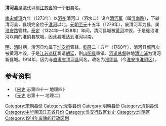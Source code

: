 '''清河县'''是[[清朝|清代]]以前[[江苏省|江苏省]]的一个旧县名。

[[南宋|南宋]][[咸淳|咸淳]]九年（1273年）以[[泗州|泗州]]清河口（泗水口）设立[[清河军|清河军]]（属[[淮南路|淮南路]]），下辖清河县，县境完全位于[[淮河|淮河]]以北。[[元朝|元朝]][[至元_(忽必烈)|至元]]十五年（1278年），废清河军为县，属[[淮安路|淮安路]]管辖。[[泰定_(元朝)|泰定]]（1324年—1328年）年间，清河县城被[[黄河|黄河]]冲毁，于是徙治淮河以南的淮阴县故城，因此县境达到淮河以南。

[[明朝|明]]、[[清朝|清]]时期，清河县均属于[[淮安府|淮安府]]管辖。[[乾隆|乾隆]]二十五年（1760年），清河县城再次被黄河冲毁，于是[[江苏巡抚|江苏巡抚]]奏请[[清朝中央政府|朝廷]]，割[[山阳县_(江苏省)|山阳县]]重镇、[[河道总督|河道总督]]驻地[[清江浦|清江浦]]为清河新县城。1914年，因为与[[直隶省|直隶省]][[清河县|清河县]]同名，改名为[[淮阴县|淮阴县]]（今[[淮安市|淮安市]][[淮阴区|淮阴区]]）。

== 参考资料 ==

*《[[宋史|宋史]] 志第四十一 地理四》
*《[[元史|元史]] 志第十一  地理二》

{{江苏行政区划小作品}}
[[Category:宋朝县份|Category:宋朝县份]]
[[Category:元朝县份|Category:元朝县份]]
[[Category:明朝县份|Category:明朝县份]]
[[Category:清朝县份|Category:清朝县份]]
[[Category:中华民国江苏省县份|Category:中华民国江苏省县份]]
[[Category:淮安行政区划史|Category:淮安行政区划史]]
[[Category:淮阴区|Category:淮阴区]]
[[Category:1914年废除的行政区划|Category:1914年废除的行政区划]]